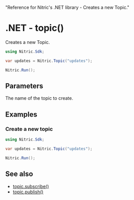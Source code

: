  "Reference for Nitric's .NET library - Creates a new Topic."

# .NET - topic()

Creates a new Topic.

```csharp
using Nitric.Sdk;

var updates = Nitric.Topic("updates");

Nitric.Run();
```

## Parameters

<Properties>
  <Property name="name" required type="string">
    The name of the topic to create.
  </Property>
</Properties>

## Examples

### Create a new topic

```csharp
using Nitric.Sdk;

var updates = Nitric.Topic("updates");

Nitric.Run();
```

## See also

- [topic.subscribe()](./topic-subscribe)
- [topic.publish()](./topic-publish)
